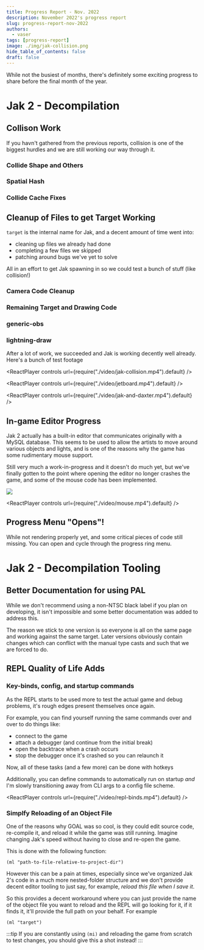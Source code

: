 ```yaml
---
title: Progress Report - Nov. 2022
description: November 2022's progress report
slug: progress-report-nov-2022
authors:
  - vaser
tags: [progress-report]
image: ./img/jak-collision.png
hide_table_of_contents: false
draft: false
---
```


While not the busiest of months, there's definitely some exciting progress to share before the final month of the year.

<!--truncate-->

# Jak 2 - Decompilation

## Collison Work

If you havn't gathered from the previous reports, collision is one of the biggest hurdles and we are still working our way through it.

### Collide Shape and Others <PRLink href="https://github.com/open-goal/jak-project/pull/2008"/>

### Spatial Hash <PRLink href="https://github.com/open-goal/jak-project/pull/2009"/>

### Collide Cache Fixes <PRLink href="https://github.com/open-goal/jak-project/pull/2031"/>

## Cleanup of Files to get Target Working

`target` is the internal name for Jak, and a decent amount of time went into:
- cleaning up files we already had done
- completing a few files we skipped
- patching around bugs we've yet to solve

All in an effort to get Jak spawning in so we could test a bunch of stuff (like collision!)

### Camera Code Cleanup <PRLink href="https://github.com/open-goal/jak-project/pull/2010"/>

### Remaining Target and Drawing Code <PRLink href="https://github.com/open-goal/jak-project/pull/2012"/> <PRLink href="https://github.com/open-goal/jak-project/pull/2017"/> <PRLink href="https://github.com/open-goal/jak-project/pull/2026"/> <PRLink href="https://github.com/open-goal/jak-project/pull/2021"/> <PRLink href="https://github.com/open-goal/jak-project/pull/2027"/> <PRLink href="https://github.com/open-goal/jak-project/pull/2034"/>

### generic-obs <PRLink href="https://github.com/open-goal/jak-project/pull/2013"/>

### lightning-draw <PRLink href="https://github.com/open-goal/jak-project/pull/2019"/>

After a lot of work, we succeeded and Jak is working decently well already. Here's a bunch of test footage

<ReactPlayer controls url={require("./video/jak-collision.mp4").default} />

<ReactPlayer controls url={require("./video/jetboard.mp4").default} />

<ReactPlayer controls url={require("./video/jak-and-daxter.mp4").default} />

## In-game Editor Progress <PRLink href="https://github.com/open-goal/jak-project/pull/2029"/>

Jak 2 actually has a built-in editor that communicates originally with a MySQL database.  This seems to be used to allow the artists to move around various objects and lights, and is one of the reasons why the game has some rudimentary mouse support.

Still very much a work-in-progress and it doesn't do much yet, but we've finally gotten to the point where opening the editor no longer crashes the game, and some of the mouse code has been implemented.

![](./img/editor.png)

<ReactPlayer controls url={require("./video/mouse.mp4").default} />

## Progress Menu "Opens"! <PRLink href="https://github.com/open-goal/jak-project/pull/2035"/>

While not rendering properly yet, and some critical pieces of code still missing.  You can open and cycle through the progress ring menu.

<!-- TODO video -->

# Jak 2 - Decompilation Tooling

## Better Documentation for using PAL <PRLink href="https://github.com/open-goal/jak-project/pull/1995"/>

While we don't recommend using a non-NTSC black label if you plan on developing, it isn't impossible and some better documentation was added to address this.

The reason we stick to one version is so everyone is all on the same page and working against the same target.  Later versions obviously contain changes which can conflict with the manual type casts and such that we are forced to do.

## REPL Quality of Life Adds

### Key-binds, config, and startup commands <PRLink href="https://github.com/open-goal/jak-project/pull/2030"/>

As the REPL starts to be used more to test the actual game and debug problems, it's rough edges present themselves once again.

For example, you can find yourself running the same commands over and over to do things like:
- connect to the game
- attach a debugger (and continue from the initial break)
- open the backtrace when a crash occurs
- stop the debugger once it's crashed so you can relaunch it

Now, all of these tasks (and a few more) can be done with hotkeys

Additionally, you can define commands to automatically run on startup _and_ I'm slowly transitioning away from CLI args to a config file scheme.

<ReactPlayer controls url={require("./video/repl-binds.mp4").default} />

### Simplfy Reloading of an Object File <PRLink href="https://github.com/open-goal/jak-project/pull/2036"/>

One of the reasons why GOAL was so cool, is they could edit source code, re-compile it, and reload it while the game was still running.  Imagine changing Jak's speed without having to close and re-open the game.

This is done with the following function:

```opengoal
(ml "path-to-file-relative-to-project-dir")
```

However this can be a pain at times, especially since we've organized Jak 2's code in a much more nested-folder structure and we don't provide decent editor tooling to just say, for example, _reload this file when I save it_.

So this provides a decent workaround where you can just provide the name of the object file you want to reload and the REPL will go looking for it, if it finds it, it'll provide the full path on your behalf.  For example

```opengoal
(ml "target")
```

:::tip
If you are constantly using `(mi)` and reloading the game from scratch to test changes, you should give this a shot instead!
:::
